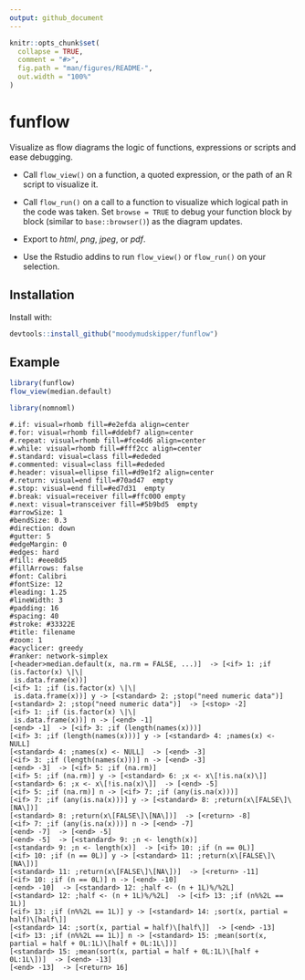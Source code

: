 ```yaml
---
output: github_document
---
```


<!-- README.md is generated from README.Rmd. Please edit that file -->

```r
knitr::opts_chunk$set(
  collapse = TRUE,
  comment = "#>",
  fig.path = "man/figures/README-",
  out.width = "100%"
)
```
# funflow

Visualize as flow diagrams the logic of functions, expressions or scripts and ease debugging.

* Call `flow_view()` on a function, a quoted expression, or the path of an R script
to visualize it.

* Call `flow_run()` on a call to a function to visualize which logical path in the
code was taken. Set `browse = TRUE` to debug your function block by block 
(similar to `base::browser()`) as the diagram updates.

* Export to *html*, *png*, *jpeg*, or *pdf*.

* Use the Rstudio addins to run `flow_view()` or `flow_run()` on your selection.

## Installation

Install with:

``` r
devtools::install_github("moodymudskipper/funflow")
```
## Example

```r
library(funflow)
flow_view(median.default)
```


```r
library(nomnoml)
```

```nomnoml
#.if: visual=rhomb fill=#e2efda align=center
#.for: visual=rhomb fill=#ddebf7 align=center
#.repeat: visual=rhomb fill=#fce4d6 align=center
#.while: visual=rhomb fill=#fff2cc align=center
#.standard: visual=class fill=#ededed
#.commented: visual=class fill=#ededed
#.header: visual=ellipse fill=#d9e1f2 align=center
#.return: visual=end fill=#70ad47  empty
#.stop: visual=end fill=#ed7d31  empty
#.break: visual=receiver fill=#ffc000 empty
#.next: visual=transceiver fill=#5b9bd5  empty
#arrowSize: 1
#bendSize: 0.3
#direction: down
#gutter: 5
#edgeMargin: 0
#edges: hard
#fill: #eee8d5
#fillArrows: false
#font: Calibri
#fontSize: 12
#leading: 1.25
#lineWidth: 3
#padding: 16
#spacing: 40
#stroke: #33322E
#title: filename
#zoom: 1
#acyclicer: greedy
#ranker: network-simplex
[<header>median.default(x, na.rm = FALSE, ...)]  -> [<if> 1: ;if (is.factor(x) \|\|
 is.data.frame(x))]
[<if> 1: ;if (is.factor(x) \|\|
 is.data.frame(x))] y -> [<standard> 2: ;stop("need numeric data")]
[<standard> 2: ;stop("need numeric data")]  -> [<stop> -2]
[<if> 1: ;if (is.factor(x) \|\|
 is.data.frame(x))] n -> [<end> -1]
[<end> -1]  -> [<if> 3: ;if (length(names(x)))]
[<if> 3: ;if (length(names(x)))] y -> [<standard> 4: ;names(x) <- NULL]
[<standard> 4: ;names(x) <- NULL]  -> [<end> -3]
[<if> 3: ;if (length(names(x)))] n -> [<end> -3]
[<end> -3]  -> [<if> 5: ;if (na.rm)]
[<if> 5: ;if (na.rm)] y -> [<standard> 6: ;x <- x\[!is.na(x)\]]
[<standard> 6: ;x <- x\[!is.na(x)\]]  -> [<end> -5]
[<if> 5: ;if (na.rm)] n -> [<if> 7: ;if (any(is.na(x)))]
[<if> 7: ;if (any(is.na(x)))] y -> [<standard> 8: ;return(x\[FALSE\]\[NA\])]
[<standard> 8: ;return(x\[FALSE\]\[NA\])]  -> [<return> -8]
[<if> 7: ;if (any(is.na(x)))] n -> [<end> -7]
[<end> -7]  -> [<end> -5]
[<end> -5]  -> [<standard> 9: ;n <- length(x)]
[<standard> 9: ;n <- length(x)]  -> [<if> 10: ;if (n == 0L)]
[<if> 10: ;if (n == 0L)] y -> [<standard> 11: ;return(x\[FALSE\]\[NA\])]
[<standard> 11: ;return(x\[FALSE\]\[NA\])]  -> [<return> -11]
[<if> 10: ;if (n == 0L)] n -> [<end> -10]
[<end> -10]  -> [<standard> 12: ;half <- (n + 1L)%/%2L]
[<standard> 12: ;half <- (n + 1L)%/%2L]  -> [<if> 13: ;if (n%%2L == 1L)]
[<if> 13: ;if (n%%2L == 1L)] y -> [<standard> 14: ;sort(x, partial = half)\[half\]]
[<standard> 14: ;sort(x, partial = half)\[half\]]  -> [<end> -13]
[<if> 13: ;if (n%%2L == 1L)] n -> [<standard> 15: ;mean(sort(x, partial = half + 0L:1L)\[half + 0L:1L\])]
[<standard> 15: ;mean(sort(x, partial = half + 0L:1L)\[half + 0L:1L\])]  -> [<end> -13]
[<end> -13]  -> [<return> 16]
```

